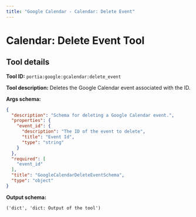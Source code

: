```yaml
---
title: "Google Calendar - Calendar: Delete Event"
---
```

<!-- WARNING: This file is auto-generated by generate_tool_docs.py. Do not edit manually. -->


# Calendar: Delete Event Tool

<Intro />

## Tool details
**Tool ID:** `portia:google:gcalendar:delete_event`

**Tool description:** Deletes the Google Calendar event associated with the ID.

**Args schema:**
```json
{
  "description": "Schema for deleting a Google Calendar event.",
  "properties": {
    "event_id": {
      "description": "The ID of the event to delete",
      "title": "Event Id",
      "type": "string"
    }
  },
  "required": [
    "event_id"
  ],
  "title": "GoogleCalendarDeleteEventSchema",
  "type": "object"
}
```

**Output schema:**
```
('dict', 'dict: Output of the tool')
```
